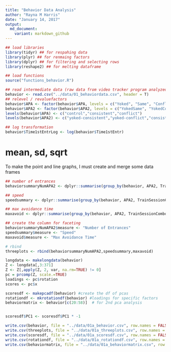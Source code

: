 ```yaml
---
title: "Behavior Data Analysis"
author: "Rayna M Harris"
date: "January 14, 2017"
output:
  md_document:
    variant: markdown_github
---
```


```r
## load libraries 
library(tidyr) ## for respahing data
library(plyr) ## for renmaing factors
library(dplyr) ## for filtering and selecting rows
library(reshape2) ## for melting dataframe

## load functions 
source("functions_behavior.R")

```


```r
## read intermediate data (raw data from video tracker program analyzed in matlab)
behavior <- read.csv("../data/01_behaviordata.csv", header = T)
## relevel / revaluefactors
behavior$APA <- factor(behavior$APA, levels = c("Yoked", "Same", "Conflict"))
behavior$APA2 <- factor(behavior$APA2, levels = c("YokedSame", "YokedConflict","Same", "Conflict"))
levels(behavior$APA) <- c("control","consistent","conflict")
levels(behavior$APA2) <- c("yoked-consistent","yoked-conflict","consistent","conflict")

## log transformation 
behavior$Time1stEntrLog <- log(behavior$Time1stEntr) 
```

# mean, sd, sqrt

To make the point and line graphs, I must create and merge some data frames
```r

## number of entrances
behaviorsummaryNumAPA2 <- dplyr::summarise(group_by(behavior, APA2, TrainSessionComboNum), m = mean(NumEntrances), se = sd(NumEntrances)/sqrt(length(NumEntrances)))

## speed
speedsummary <- dplyr::summarise(group_by(behavior, APA2, TrainSessionComboNum), m = mean(Speed1), se = sd(Speed1)/sqrt(length(Speed1)))

## max avoidance time
maxavoid <- dplyr::summarise(group_by(behavior, APA2, TrainSessionComboNum), m = mean(MaxTimeAvoid), se = sd(MaxTimeAvoid)/sqrt(length(MaxTimeAvoid)))

## create the column for faceting
behaviorsummaryNumAPA2$measure <- "Number of Entrances"
speedsummary$measure <- "Speed"
maxavoid$measure <- "Max Avoidance Time"

# rbind
threeplots <- rbind(behaviorsummaryNumAPA2,speedsummary,maxavoid)
```


```r
longdata <- makelongdata(behavior)
Z <- longdata[,3:371]
Z <- Z[,apply(Z, 2, var, na.rm=TRUE) != 0]
pc = prcomp(Z, scale.=TRUE)
loadings <- pc$rotation
scores <- pc$x

scoresdf <- makepcadf(behavior) #create the df of pcas
rotationdf <- mkrotationdf(behavior) #loadings for specific factors
behaviormatrix <- behavior[c(20:58)]  # for 2nd pca analysis


scoresdf$PC1 <- scoresdf$PC1 * -1
```

```r
write.csv(behavior, file = "../data/01a_behavior.csv", row.names = FALSE)
write.csv(threeplots, file = "../data/01a_threeplots.csv", row.names = FALSE)
write.csv(scoresdf, file = "../data/01a_scoresdf.csv", row.names = FALSE)
write.csv(rotationdf, file = "../data/01a_rotationdf.csv", row.names = TRUE)
write.csv(behaviormatrix, file = "../data/01a_behaviormatrix.csv", row.names = TRUE)
```
